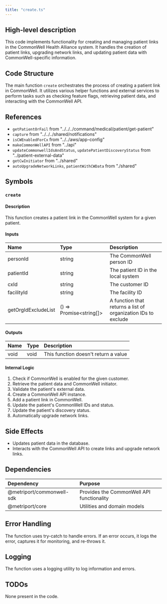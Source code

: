 ```yaml
---
title: "create.ts"
---
```


## High-level description
This code implements functionality for creating and managing patient links in the CommonWell Health Alliance system. It handles the creation of patient links, upgrading network links, and updating patient data with CommonWell-specific information.

## Code Structure
The main function `create` orchestrates the process of creating a patient link in CommonWell. It utilizes various helper functions and external services to perform tasks such as checking feature flags, retrieving patient data, and interacting with the CommonWell API.

## References
- `getPatientOrFail` from "../../../command/medical/patient/get-patient"
- `capture` from "../../../shared/notifications"
- `isCWEnabledForCx` from "../../aws/app-config"
- `makeCommonWellAPI` from "../api"
- `updateCommonwellIdsAndStatus`, `updatePatientDiscoveryStatus` from "../patient-external-data"
- `getCwInitiator` from "../shared"
- `autoUpgradeNetworkLinks`, `patientWithCWData` from "./shared"

## Symbols

### `create`
#### Description
This function creates a patient link in the CommonWell system for a given patient.

#### Inputs
| Name | Type | Description |
|:-----|:-----|:------------|
| personId | string | The CommonWell person ID |
| patientId | string | The patient ID in the local system |
| cxId | string | The customer ID |
| facilityId | string | The facility ID |
| getOrgIdExcludeList | () =&gt; Promise&lt;string[]&gt; | A function that returns a list of organization IDs to exclude |

#### Outputs
| Name | Type | Description |
|:-----|:-----|:------------|
| void | void | This function doesn't return a value |

#### Internal Logic
1. Check if CommonWell is enabled for the given customer.
2. Retrieve the patient data and CommonWell initiator.
3. Validate the patient's external data.
4. Create a CommonWell API instance.
5. Add a patient link in CommonWell.
6. Update the patient's CommonWell IDs and status.
7. Update the patient's discovery status.
8. Automatically upgrade network links.

## Side Effects
- Updates patient data in the database.
- Interacts with the CommonWell API to create links and upgrade network links.

## Dependencies
| Dependency | Purpose |
|:-----------|:--------|
| @metriport/commonwell-sdk | Provides the CommonWell API functionality |
| @metriport/core | Utilities and domain models |

## Error Handling
The function uses try-catch to handle errors. If an error occurs, it logs the error, captures it for monitoring, and re-throws it.

## Logging
The function uses a logging utility to log information and errors.

## TODOs
None present in the code.